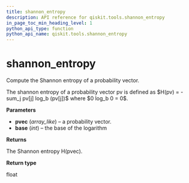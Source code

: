 ```yaml
---
title: shannon_entropy
description: API reference for qiskit.tools.shannon_entropy
in_page_toc_min_heading_level: 1
python_api_type: function
python_api_name: qiskit.tools.shannon_entropy
---
```


# shannon\_entropy

<Function id="qiskit.tools.shannon_entropy" github="https://github.com/qiskit/qiskit/tree/stable/0.14/qiskit/tools/qi/qi.py" signature="shannon_entropy(pvec, base=2)">
  Compute the Shannon entropy of a probability vector.

  The shannon entropy of a probability vector pv is defined as \$H(pv) = - sum\_j pv\[j] log\_b (pv\[j])\$ where \$0 log\_b 0 = 0\$.

  **Parameters**

  *   **pvec** (*array\_like*) – a probability vector.
  *   **base** (*int*) – the base of the logarithm

  **Returns**

  The Shannon entropy H(pvec).

  **Return type**

  float
</Function>

